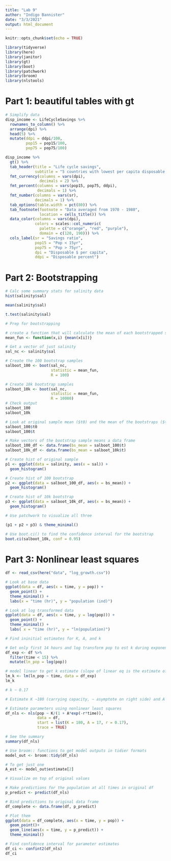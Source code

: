 ```yaml
---
title: "Lab 9"
author: "Indigo Bannister"
date: "3/3/2021"
output: html_document
---
```


```r
knitr::opts_chunk$set(echo = TRUE)

library(tidyverse)
library(here)
library(janitor)
library(gt)
library(boot)
library(patchwork)
library(broom)
library(nlstools)
```

# Part 1: beautiful tables with gt
```r
# Simplify data
disp_income <- LifeCycleSavings %>% 
  rownames_to_column() %>% 
  arrange(dpi) %>% 
  head(5) %>% 
  mutate(ddpi = ddpi/100,
         pop15 = pop15/100,
         pop75 = pop75/100)

```

```r
disp_income %>% 
  gt() %>% 
  tab_header(title = "Life cycle savings",
             subtitle = "5 countries with lowest per capita disposable income") %>% 
  fmt_currency(columns = vars(dpi),
               decimals = 2) %>% 
  fmt_percent(columns = vars(pop15, pop75, ddpi),
              decimals = 1) %>% 
  fmt_number(columns = vars(sr),
             decimals = 1) %>% 
  tab_options(table.width = pct(80)) %>% 
  tab_footnote(footnote = "Data averaged from 1970 - 1980",
               location = cells_title()) %>% 
  data_color(columns = vars(dpi),
             colors = scales::col_numeric(
               palette = c("orange", "red", "purple"),
               domain = c(120, 190))) %>% 
  cols_label(sr = "Savings ratio",
             pop15 = "Pop < 15yr",
             pop75 = "Pop > 75yr",
             dpi = "Disposable $ per capita",
             ddpi = "Disposable percent")

```

# Part 2: Bootstrapping
```r
# Calc some summary stats for salinity data
hist(salinity$sal)

mean(salinity$sal)

t.test(salinity$sal)
```
```r
# Prep for bootstrapping

# create a function that will calculate the mean of each bootstrapped sample
mean_fun <- function(x,i) {mean(x[i])}

# Get a vector of just salinity
sal_nc <- salinity$sal

# Create the 100 bootstrap samples
salboot_100 <- boot(sal_nc,
                    statistic = mean_fun,
                    R = 100)

# Create 10k bootstrap samples
salboot_10k <- boot(sal_nc,
                    statistic = mean_fun,
                    R = 10000)
# Check output
salboot_100
salboot_10k

# Look at original sample mean ($t0) and the mean of the bootstraps ($t)
salboot_100$t0
salboot_100$t
```
```r
# Make vectors of the bootstrap sample means a data frame
salboot_100_df <- data.frame(bs_mean = salboot_100$t)
salboot_10k_df <- data.frame(bs_mean = salboot_10k$t)

# Create hist of original sample
p1 <- ggplot(data = salinity, aes(x = sal)) +
  geom_histogram()

# Create hist of 100 bootstrap
p2 <- ggplot(data = salboot_100_df, aes(x = bs_mean)) + 
  geom_histogram()

# Create hist of 10k bootstrap
p3 <- ggplot(data = salboot_10k_df, aes(x = bs_mean)) +
  geom_histogram()

# Use patchwork to visualize all three

(p1 + p2 + p3) & theme_minimal()

```

```r
# Use boot.ci() to find the confidence interval for the bootstrap
boot.ci(salboot_10k, conf = 0.95)

```

# Part 3: Nonlinear least squares
```r
df <- read_csv(here("data", "log_growth.csv"))

# Look at base data
ggplot(data = df, aes(x = time, y = pop)) +
  geom_point() +
  theme_minimal() +
  labs(x = "time (hr)", y = "population (ind)")

# Look at log transformed data
ggplot(data = df, aes(x = time, y = log(pop))) +
  geom_point() +
  theme_minimal() +
  labs( x = "time (hr)", y = "ln(population)")
```

```r
# Find ininitial estimates for K, A, and k

# Get only first 14 hours and log transform pop to est k during exponential growth phase
df_exp <- df %>% 
  filter(time < 15) %>% 
  mutate(ln_pop = log(pop))

# model linear to get k estimate (slope of linear eq is the estimate of k)
lm_k <- lm(ln_pop ~ time, data = df_exp)
lm_k

# k ~ 0.17

# Estimate K ~180 (carrying capacity, ~ asymptote on right side) and A ~17 (A = (K-P0)/P0) based on initial graph

```

```r
# Estimate parameters using nonlinear least squares
df_nls <- nls(pop ~ K/(1 + A*exp(-r*time)),
              data = df,
              start = list(K = 180, A = 17, r = 0.17),
              trace = TRUE)

# See the summary
summary(df_nls)
```

```r
# Use broom:: functions to get model outputs in tidier formats
model_out <- broom::tidy(df_nls)

# To get just one
A_est <- model_out$estimate[2]
```

```r
# Visualize on top of original values

# Make predictions for the population at all times in original df
p_predict <- predict(df_nls)

# Bind predictions to original data frame
df_complete <- data.frame(df, p_predict)

# Plot them
ggplot(data = df_complete, aes(x = time, y = pop)) +
  geom_point()+
  geom_line(aes(x = time, y = p_predict)) +
  theme_minimal()
```

```r
# Find confidence interval for parameter estimates
df_ci <- confint2(df_nls)
df_ci
```

